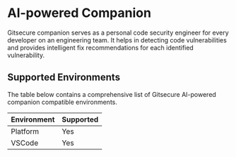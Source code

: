 # AI-powered Companion

Gitsecure companion serves as a personal code security engineer for every developer on an engineering team. It helps in detecting code vulnerabilities and provides intelligent fix recommendations for each identified vulnerability.

## Supported Environments

The table below contains a comprehensive list of Gitsecure AI-powered companion compatible environments.

| Environment   | Supported                           |
| :------------ | :--------------------------------- |
| Platform      | Yes                                 |
| VSCode        | Yes                                 |
